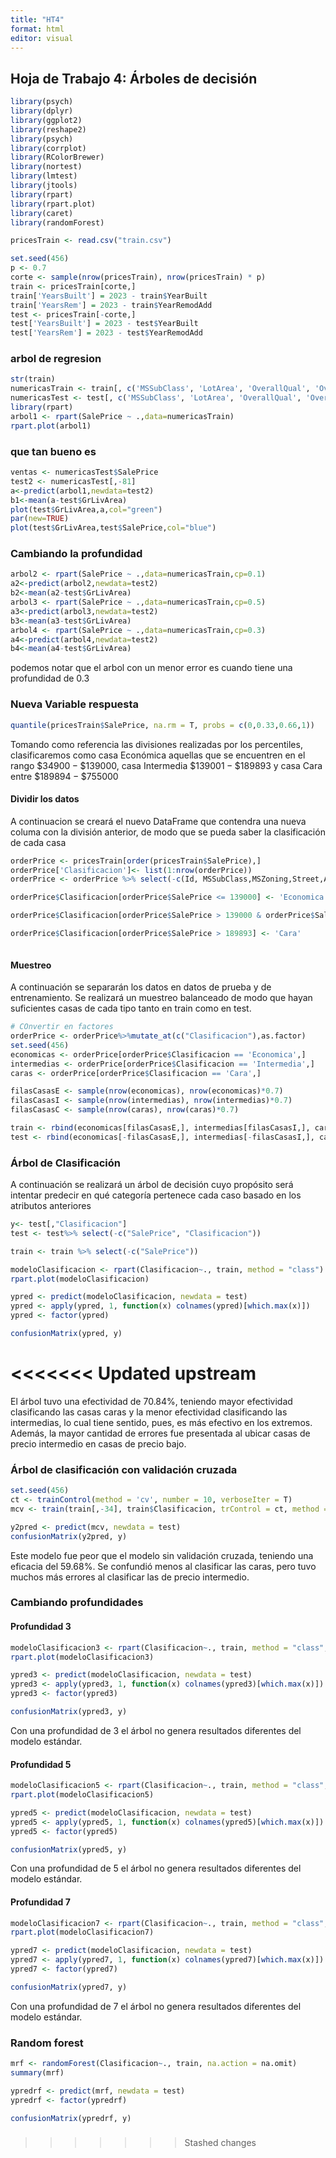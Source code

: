 ```yaml
---
title: "HT4"
format: html
editor: visual
---
```


## Hoja de Trabajo 4: Árboles de decisión

```r

library(psych)
library(dplyr)
library(ggplot2)
library(reshape2)
library(psych)
library(corrplot)
library(RColorBrewer)
library(nortest)
library(lmtest)
library(jtools)
library(rpart)
library(rpart.plot)
library(caret)
library(randomForest)

pricesTrain <- read.csv("train.csv")
```

```r
set.seed(456)
p <- 0.7
corte <- sample(nrow(pricesTrain), nrow(pricesTrain) * p)
train <- pricesTrain[corte,]
train['YearsBuilt'] = 2023 - train$YearBuilt
train['YearsRem'] = 2023 - train$YearRemodAdd
test <- pricesTrain[-corte,]
test['YearsBuilt'] = 2023 - test$YearBuilt
test['YearsRem'] = 2023 - test$YearRemodAdd
```

### arbol de regresion

```r
str(train)
numericasTrain <- train[, c('MSSubClass', 'LotArea', 'OverallQual', 'OverallCond', 'YearsBuilt', 'YearsRem', 'BsmtFinSF1', 'BsmtFinSF2', 'BsmtUnfSF', 'TotalBsmtSF', 'X1stFlrSF', 'X2ndFlrSF', 'LowQualFinSF', 'GrLivArea', 'BsmtFullBath', 'BsmtHalfBath', 'FullBath', 'HalfBath', 'BedroomAbvGr', 'KitchenAbvGr', 'TotRmsAbvGrd', 'Fireplaces', 'GarageCars', 'GarageArea', 'WoodDeckSF', 'OpenPorchSF', 'EnclosedPorch', 'X3SsnPorch', 'ScreenPorch', 'PoolArea', 'MiscVal', 'MoSold', 'SalePrice')]
numericasTest <- test[, c('MSSubClass', 'LotArea', 'OverallQual', 'OverallCond', 'YearsBuilt', 'YearsRem', 'BsmtFinSF1', 'BsmtFinSF2', 'BsmtUnfSF', 'TotalBsmtSF', 'X1stFlrSF', 'X2ndFlrSF', 'LowQualFinSF', 'GrLivArea', 'BsmtFullBath', 'BsmtHalfBath', 'FullBath', 'HalfBath', 'BedroomAbvGr', 'KitchenAbvGr', 'TotRmsAbvGrd', 'Fireplaces', 'GarageCars', 'GarageArea', 'WoodDeckSF', 'OpenPorchSF', 'EnclosedPorch', 'X3SsnPorch', 'ScreenPorch', 'PoolArea', 'MiscVal', 'MoSold', 'SalePrice')]
library(rpart)
arbol1 <- rpart(SalePrice ~ .,data=numericasTrain)
rpart.plot(arbol1)
```

### que tan bueno es

```r
ventas <- numericasTest$SalePrice
test2 <- numericasTest[,-81]
a<-predict(arbol1,newdata=test2)
b1<-mean(a-test$GrLivArea)
plot(test$GrLivArea,a,col="green")
par(new=TRUE)
plot(test$GrLivArea,test$SalePrice,col="blue")

```

### Cambiando la profundidad 

```r
arbol2 <- rpart(SalePrice ~ .,data=numericasTrain,cp=0.1)
a2<-predict(arbol2,newdata=test2)
b2<-mean(a2-test$GrLivArea)
arbol3 <- rpart(SalePrice ~ .,data=numericasTrain,cp=0.5)
a3<-predict(arbol3,newdata=test2)
b3<-mean(a3-test$GrLivArea)
arbol4 <- rpart(SalePrice ~ .,data=numericasTrain,cp=0.3)
a4<-predict(arbol4,newdata=test2)
b4<-mean(a4-test$GrLivArea)
```

podemos notar que el arbol con un menor error es cuando tiene una profundidad de 0.3

### Nueva Variable respuesta

```r
quantile(pricesTrain$SalePrice, na.rm = T, probs = c(0,0.33,0.66,1))
```

Tomando como referencia las divisiones realizadas por los percentiles, clasificaremos como casa Económica aquellas que se encuentren en el rango $\$34900-\$139000$, casa Intermedia $\$139001-\$189893$ y casa Cara entre $\$189894 - \$755000$

#### Dividir los datos

A continuacion se creará el nuevo DataFrame que contendra una nueva columa con la división anterior, de modo que se pueda saber la clasificación de cada casa

```r
orderPrice <- pricesTrain[order(pricesTrain$SalePrice),]
orderPrice['Clasificacion']<- list(1:nrow(orderPrice))
orderPrice <- orderPrice %>% select(-c(Id, MSSubClass,MSZoning,Street,Alley,LotShape, LandContour, Utilities, LotConfig, LandSlope, Neighborhood, Condition1, Condition2, BldgType, HouseStyle, OverallQual, OverallCond, RoofStyle, RoofMatl, Exterior1st, Exterior2nd, MasVnrType, ExterQual, ExterCond,Foundation, BsmtQual, BsmtCond, BsmtExposure, BsmtFinType1, BsmtFinSF1, BsmtFinType2, Heating, HeatingQC, CentralAir, Electrical, Functional, FireplaceQu, GarageType, GarageFinish, GarageQual, GarageCond, PavedDrive, PoolQC, Fence, MiscFeature, SaleType, SaleCondition))

orderPrice$Clasificacion[orderPrice$SalePrice <= 139000] <- 'Economica'

orderPrice$Clasificacion[orderPrice$SalePrice > 139000 & orderPrice$SalePrice <= 189893 ] <- 'Intermedia'

orderPrice$Clasificacion[orderPrice$SalePrice > 189893] <- 'Cara'



```

#### Muestreo

A continuación se separarán los datos en datos de prueba y de entrenamiento. Se realizará un muestreo balanceado de modo que hayan suficientes casas de cada tipo tanto en train como en test.

```r
# COnvertir en factores
orderPrice <- orderPrice%>%mutate_at(c("Clasificacion"),as.factor)
set.seed(456)
economicas <- orderPrice[orderPrice$Clasificacion == 'Economica',]
intermedias <- orderPrice[orderPrice$Clasificacion == 'Intermedia',]
caras <- orderPrice[orderPrice$Clasificacion == 'Cara',]

filasCasasE <- sample(nrow(economicas), nrow(economicas)*0.7)
filasCasasI <- sample(nrow(intermedias), nrow(intermedias)*0.7)
filasCasasC <- sample(nrow(caras), nrow(caras)*0.7)

train <- rbind(economicas[filasCasasE,], intermedias[filasCasasI,], caras[filasCasasC,])
test <- rbind(economicas[-filasCasasE,], intermedias[-filasCasasI,], caras[-filasCasasC,])
```

### Árbol de Clasificación

A continuación se realizará un árbol de decisión cuyo propósito será intentar predecir en qué categoría pertenece cada caso basado en los atributos anteriores

```r

y<- test[,"Clasificacion"]
test <- test%>% select(-c("SalePrice", "Clasificacion"))

train <- train %>% select(-c("SalePrice"))

modeloClasificacion <- rpart(Clasificacion~., train, method = "class")
rpart.plot(modeloClasificacion)

ypred <- predict(modeloClasificacion, newdata = test)
ypred <- apply(ypred, 1, function(x) colnames(ypred)[which.max(x)])
ypred <- factor(ypred)

confusionMatrix(ypred, y)
```
<<<<<<< Updated upstream
=======

El árbol tuvo una efectividad de 70.84%, teniendo mayor efectividad clasificando las casas caras y la menor efectividad clasificando las intermedias, lo cual tiene sentido, pues, es más efectivo en los extremos. Además, la mayor cantidad de errores fue presentada al ubicar casas de precio intermedio en casas de precio bajo.

### Árbol de clasificación con validación cruzada

```r
set.seed(456)
ct <- trainControl(method = 'cv', number = 10, verboseIter = T)
mcv <- train(train[,-34], train$Clasificacion, trControl = ct, method = 'rpart')

y2pred <- predict(mcv, newdata = test)
confusionMatrix(y2pred, y)
```

Este modelo fue peor que el modelo sin validación cruzada, teniendo una eficacia del 59.68%. Se confundió menos al clasificar las caras, pero tuvo muchos más errores al clasificar las de precio intermedio.

### Cambiando profundidades

#### Profundidad 3

```r
modeloClasificacion3 <- rpart(Clasificacion~., train, method = "class", maxdepth = 3)
rpart.plot(modeloClasificacion3)

ypred3 <- predict(modeloClasificacion, newdata = test)
ypred3 <- apply(ypred3, 1, function(x) colnames(ypred3)[which.max(x)])
ypred3 <- factor(ypred3)

confusionMatrix(ypred3, y)
```

Con una profundidad de 3 el árbol no genera resultados diferentes del modelo estándar.

#### Profundidad 5

```r
modeloClasificacion5 <- rpart(Clasificacion~., train, method = "class", maxdepth = 5)
rpart.plot(modeloClasificacion5)

ypred5 <- predict(modeloClasificacion, newdata = test)
ypred5 <- apply(ypred5, 1, function(x) colnames(ypred5)[which.max(x)])
ypred5 <- factor(ypred5)

confusionMatrix(ypred5, y)
```

Con una profundidad de 5 el árbol no genera resultados diferentes del modelo estándar.

#### Profundidad 7

```r
modeloClasificacion7 <- rpart(Clasificacion~., train, method = "class", maxdepth = 7)
rpart.plot(modeloClasificacion7)

ypred7 <- predict(modeloClasificacion, newdata = test)
ypred7 <- apply(ypred7, 1, function(x) colnames(ypred7)[which.max(x)])
ypred7 <- factor(ypred7)

confusionMatrix(ypred7, y)
```

Con una profundidad de 7 el árbol no genera resultados diferentes del modelo estándar.

### Random forest

```r
mrf <- randomForest(Clasificacion~., train, na.action = na.omit)
summary(mrf)

ypredrf <- predict(mrf, newdata = test)
ypredrf <- factor(ypredrf)

confusionMatrix(ypredrf, y)
```

### 

>>>>>>> Stashed changes
